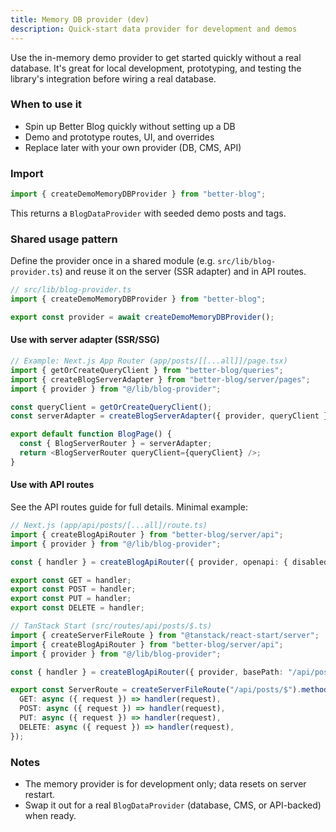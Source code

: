```yaml
---
title: Memory DB provider (dev)
description: Quick-start data provider for development and demos
---
```


Use the in-memory demo provider to get started quickly without a real database. It's great for local development, prototyping, and testing the library's integration before wiring a real database.

### When to use it

- Spin up Better Blog quickly without setting up a DB
- Demo and prototype routes, UI, and overrides
- Replace later with your own provider (DB, CMS, API)

### Import

```ts
import { createDemoMemoryDBProvider } from "better-blog";
```

This returns a `BlogDataProvider` with seeded demo posts and tags.

### Shared usage pattern

Define the provider once in a shared module (e.g. `src/lib/blog-provider.ts`) and reuse it on the server (SSR adapter) and in API routes.

```ts
// src/lib/blog-provider.ts
import { createDemoMemoryDBProvider } from "better-blog";

export const provider = await createDemoMemoryDBProvider();
```

#### Use with server adapter (SSR/SSG)

```ts
// Example: Next.js App Router (app/posts/[[...all]]/page.tsx)
import { getOrCreateQueryClient } from "better-blog/queries";
import { createBlogServerAdapter } from "better-blog/server/pages";
import { provider } from "@/lib/blog-provider";

const queryClient = getOrCreateQueryClient();
const serverAdapter = createBlogServerAdapter({ provider, queryClient });

export default function BlogPage() {
  const { BlogServerRouter } = serverAdapter;
  return <BlogServerRouter queryClient={queryClient} />;
}
```


#### Use with API routes

See the API routes guide for full details. Minimal example:

```ts
// Next.js (app/api/posts/[...all]/route.ts)
import { createBlogApiRouter } from "better-blog/server/api";
import { provider } from "@/lib/blog-provider";

const { handler } = createBlogApiRouter({ provider, openapi: { disabled: false } });

export const GET = handler;
export const POST = handler;
export const PUT = handler;
export const DELETE = handler;
```

```ts
// TanStack Start (src/routes/api/posts/$.ts)
import { createServerFileRoute } from "@tanstack/react-start/server";
import { createBlogApiRouter } from "better-blog/server/api";
import { provider } from "@/lib/blog-provider";

const { handler } = createBlogApiRouter({ provider, basePath: "/api/posts" });

export const ServerRoute = createServerFileRoute("/api/posts/$").methods({
  GET: async ({ request }) => handler(request),
  POST: async ({ request }) => handler(request),
  PUT: async ({ request }) => handler(request),
  DELETE: async ({ request }) => handler(request),
});
```

### Notes

- The memory provider is for development only; data resets on server restart.
- Swap it out for a real `BlogDataProvider` (database, CMS, or API-backed) when ready.


